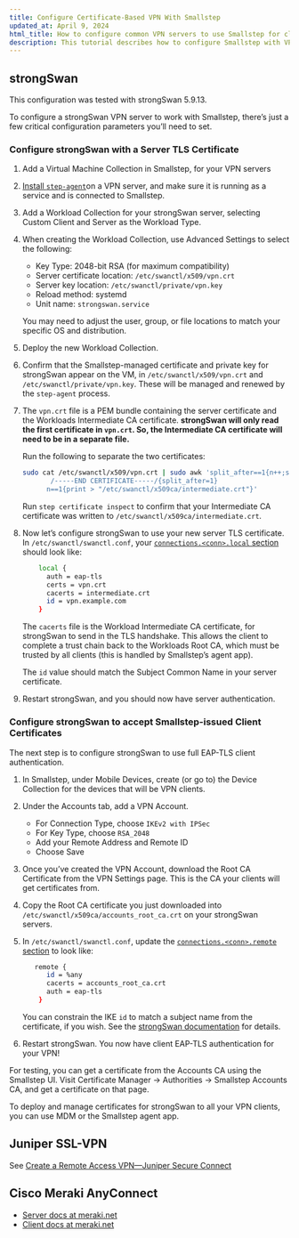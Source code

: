 ```yaml
---
title: Configure Certificate-Based VPN With Smallstep
updated_at: April 9, 2024
html_title: How to configure common VPN servers to use Smallstep for client and server certificate authentication
description: This tutorial describes how to configure Smallstep with VPN servers for a high-security, certificate-based VPN server
---
```


## strongSwan

This configuration was tested with strongSwan 5.9.13.

To configure a strongSwan VPN server to work with Smallstep, there’s just a few critical configuration parameters you’ll need to set.

### Configure strongSwan with a Server TLS Certificate

1. Add a Virtual Machine Collection in Smallstep, for your VPN servers
2. [Install `step-agent`](https://www.notion.so/Install-the-Smallstep-agent-on-a-Linux-device-2a161d11bb244267aeeb36327c3075fb?pvs=21)on a VPN server, and make sure it is running as a service and is connected to Smallstep.
3. Add a Workload Collection for your strongSwan server, selecting Custom Client and Server as the Workload Type.
4. When creating the Workload Collection, use Advanced Settings to select the following:
   * Key Type: 2048-bit RSA (for maximum compatibility)
   * Server certificate location: `/etc/swanctl/x509/vpn.crt`
   * Server key location: `/etc/swanctl/private/vpn.key`
   * Reload method: systemd
   * Unit name: `strongswan.service`
    
   You may need to adjust the user, group, or file locations to match your specific OS and distribution.
    
5. Deploy the new Workload Collection.
6. Confirm that the Smallstep-managed certificate and private key for strongSwan appear on the VM, in `/etc/swanctl/x509/vpn.crt` and `/etc/swanctl/private/vpn.key`. These will be managed and renewed by the `step-agent` process.
7. The `vpn.crt` file is a PEM bundle containing the server certificate and the Workloads Intermediate CA certificate. **strongSwan will only read the first certificate in `vpn.crt`. So, the Intermediate CA certificate will need to be in a separate file.**
    
    Run the following to separate the two certificates:
    
    ```bash
    sudo cat /etc/swanctl/x509/vpn.crt | sudo awk 'split_after==1{n++;split_after=0}
           /-----END CERTIFICATE-----/{split_after=1}
          n==1{print > "/etc/swanctl/x509ca/intermediate.crt"}'
    ```
    
    Run `step certificate inspect` to confirm that your Intermediate CA certificate was written to `/etc/swanctl/x509ca/intermediate.crt`.
    
8. Now let’s configure strongSwan to use your new server TLS certificate. In `/etc/swanctl/swanctl.conf`, your [`connections.<conn>.local` section](https://docs.strongswan.org/docs/5.9/swanctl/swanctlConf.html#_connections_conn_local) should look like:
    
    ```bash
        local {
          auth = eap-tls
          certs = vpn.crt
          cacerts = intermediate.crt
          id = vpn.example.com
        }
    ```
    
    The `cacerts` file is the Workload Intermediate CA certificate, for strongSwan to send in the TLS handshake. This allows the client to complete a trust chain back to the Workloads Root CA, which must be trusted by all clients (this is handled by Smallstep’s agent app).
    
    The `id` value should match the Subject Common Name in your server certificate.
    
9. Restart strongSwan, and you should now have server authentication.

### Configure strongSwan to accept Smallstep-issued Client Certificates

The next step is to configure strongSwan to use full EAP-TLS client authentication.

1. In Smallstep, under Mobile Devices, create (or go to) the Device Collection for the devices that will be VPN clients.
2. Under the Accounts tab, add a VPN Account.
    - For Connection Type, choose `IKEv2 with IPSec`
    - For Key Type, choose `RSA_2048`
    - Add your Remote Address and Remote ID
    - Choose Save
3. Once you’ve created the VPN Account, download the Root CA Certificate from the VPN Settings page. This is the CA your clients will get certificates from.
4. Copy the Root CA certificate you just downloaded into `/etc/swanctl/x509ca/accounts_root_ca.crt` on your strongSwan servers.
5. In `/etc/swanctl/swanctl.conf`, update the [`connections.<conn>.remote` section](https://docs.strongswan.org/docs/5.9/swanctl/swanctlConf.html#_connections_conn_remote) to look like:
    
    ```bash
       remote {
          id = %any
          cacerts = accounts_root_ca.crt
          auth = eap-tls
        }
    ```
    
    You can constrain the IKE `id` to match a subject name from the certificate, if you wish. See the [strongSwan documentation](https://docs.strongswan.org/docs/5.9/swanctl/swanctlConf.html#_connections_conn_remote) for details.
    
6. Restart strongSwan. You now have client EAP-TLS authentication for your VPN!

For testing, you can get a certificate from the Accounts CA using the Smallstep UI. Visit Certificate Manager → Authorities → Smallstep Accounts CA, and get a certificate on that page.

To deploy and manage certificates for strongSwan to all your VPN clients, you can use MDM or the Smallstep agent app.

## Juniper SSL-VPN

See [Create a Remote Access VPN—Juniper Secure Connect](https://www.juniper.net/documentation/us/en/software/jweb-srx21.3/jweb-srx/topics/task/j-web-security-ipsec-remote-access-vpn-juniper-secure-connect-creating.html)

## Cisco Meraki AnyConnect 

- [Server docs at meraki.net](https://learning.meraki.net/#/online-courses/3def4293-8b71-406f-ae12-ab0c1028261b)
- [Client docs at meraki.net](https://documentation.meraki.com/MX/Client_VPN/AnyConnect_on_the_MX_Appliance/Client_deployment)

